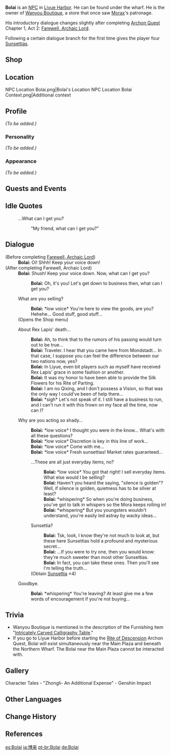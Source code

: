 {{Meta
<!-- REMOVE THIS TEMPLATE AFTER ADDING MISSING INFO -->
|missing_NPC_profile  = yes
}}
{{Character Infobox
|type             = NPC
|image            = NPC Bolai.png
|region           = Liyue
|affiliation      = Wanyou Boutique
|title            = Boss, Wanyou Boutique
|voiceJP          = [http://amuleto.jp/talents/kubotakuma.html Kubo Takuma ({{ja|久保 拓馬}})]<ref name="Kubo Takuma">Amuleto: [http://amuleto.jp/talents/kubotakuma.html JP VA's Profile]</ref>
|dialoguereward   = {{Card|Sunsettia|4}}
}}
'''Bolai''' {{Lang|zh=博来|zh_rm=Bólái}} is an [[NPC]] in [[Liyue Harbor]]. He can be found under the wharf. He is the owner of [[Wanyou Boutique]], a store that once saw [[Morax]]'s patronage.

His introductory dialogue changes slightly after completing [[Archon Quest]] Chapter 1, Act 2: [[Farewell, Archaic Lord]].

Following a certain dialogue branch for the first time gives the player four [[Sunsettia]]s.

==Shop==
{{Shop/Header|note=Refreshes|total=1|vendor=Bolai}}
{{Shop|Apple|240|10|note=Every 3 Days|total=1}}
{{Shop|Sunsettia|170|10|note=Every 3 Days|total=1}}
{{Shop|Fish|240|10|note=Every 3 Days|total=1}}
{{Shop|Starconch|1,000|5|note=Every 3 Days|total=1}}
{{Shop/Footer|note=&#32;|total=11,500}}

==Location==
<gallery>
NPC Location Bolai.png|Bolai's Location
NPC Location Bolai Context.png|Additional context
</gallery>

==Profile==
''(To be added.)''

===Personality===
''(To be added.)''

===Appearance===
''(To be added.)''

==Quests and Events==
{{Quests and Events}}

==Idle Quotes==
{{Dialogue start}}
: {{DIcon|Idle}} ...What can I get you?
:: {{A|VO Bolai 01.ogg}} "My friend, what can I get you?"
{{Dialogue end}}

==Dialogue==
{{Dialogue start}}
;(Before completing [[Farewell, Archaic Lord]])
:'''Bolai:''' Oi! Shhh! Keep your voice down!
;(After completing Farewell, Archaic Lord)
:'''Bolai:''' Shush! Keep your voice down. Now, what can I get you?
::'''Bolai:''' Oh, it's you! Let's get down to business then, what can I get you?
:{{DIcon|Shop}} What are you selling?
::'''Bolai:''' *low voice* You're here to view the goods, are you? Hehehe... Good stuff, good stuff...
:;(Opens the Shop menu)
:{{DIcon}} About Rex Lapis' death...
::'''Bolai:''' Ah, to think that to the rumors of his passing would turn out to be true...
::'''Bolai:''' Traveler. I hear that you came here from Mondstadt... In that case, I suppose you can feel the difference between our two nations now, yes?
::'''Bolai:''' In Liyue, even bit players such as myself have received Rex Lapis' grace in some fashion or another.
::'''Bolai:''' It was my honor to have been able to provide the Silk Flowers for his Rite of Parting.
::'''Bolai:''' I am no Qixing, and I don't possess a Vision, so that was the only way I could've been of help there...
::'''Bolai:''' *sigh* Let's not speak of it. I still have a business to run, and I can't run it with this frown on my face all the time, now can I?
:{{DIcon}} Why are you acting so shady...
::'''Bolai:''' *low voice* I thought you were in the know... What's with all these questions?
::'''Bolai:''' *low voice* Discretion is key in this line of work...
::'''Bolai:''' *low voice* Come with me...
::'''Bolai:''' *low voice* Fresh sunsettias! Market rates guaranteed...
::{{DIcon}} ...These are all just everyday items, no?
:::'''Bolai:''' *low voice* You got that right! I sell everyday items. What else would I be selling?
:::'''Bolai:''' Haven't you heard the saying, "silence is golden"? Well, if silence is golden, quietness has to be silver at least?
:::'''Bolai:''' *whispering* So when you're doing business, you've got to talk in whispers so the Mora keeps rolling in!
:::'''Bolai:''' *whispering* But you youngsters wouldn't understand, you're easily led astray by wacky ideas...
::{{DIcon|Reward}} Sunsettia?
:::'''Bolai:''' Tsk, look, I know they're not much to look at, but these here Sunsettias hold a profound and mysterious secret...
:::'''Bolai:''' ...If you were to try one, then you would know: they're much sweeter than most other Sunsettias.
:::'''Bolai:''' In fact, you can take these ones. Then you'll see I'm telling the truth...
::;(Obtain [[Sunsettia]] ×4)
:{{DIcon}} Goodbye.
::'''Bolai:''' *whispering* You're leaving? At least give me a few words of encouragement if you're not buying...
{{Dialogue end}}

==Trivia==
* Wanyou Boutique is mentioned in the description of the Furnishing item "[[Intricately Carved Calligraphy Table]]."
* If you go to Liyue Harbor before starting the [[Rite of Descension]] Archon Quest, Bolai will exist simultaneously near the Main Plaza and beneath the Northern Wharf. The Bolai near the Main Plaza cannot be interacted with.

==Gallery==
<gallery>
Character Tales - "Zhongli- An Additional Expense" - Genshin Impact
</gallery>

==Other Languages==
{{Other Languages
|default_hidden = 1
|en      = Bolai
|zhs     = 博来
|zhs_rm  = Bólái
|zht     = 博來
|zht_rm  = Bólái
|ja      = 博来
|ja_rm   = Hakurai<ref>{{Ref/Quest|A Secretary in a Sea of Humanity|note=Japanese Voice-Over}}</ref>
|ko      = 박래
|ko_rm   = Bak-rae
|es      = Bolai
|fr      = Bolai
|ru      = Бо Лай
|th      = Bolai
|vi      = Bolai
|de      = Bolai
|id      = Bolai
|pt      = Bolai
|tr      = Bolai
|it      = Bolai
}}

==Change History==
{{Change History|1.0}}

==References==
{{Reflist}}

[[es:Bolai]]
[[ja:博来]]
[[pt-br:Bolai]]
[[de:Bolai]]